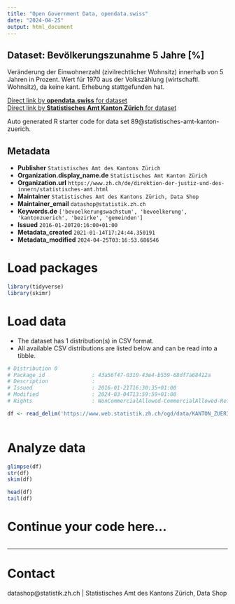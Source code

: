 ```yaml
---
title: "Open Government Data, opendata.swiss"
date: "2024-04-25"
output: html_document
---
```


## Dataset: Bevölkerungszunahme 5 Jahre [%]

Veränderung der Einwohnerzahl (zivilrechtlicher Wohnsitz) innerhalb von 5 Jahren in Prozent. Wert für 1970 aus der Volkszählung (wirtschaftl. Wohnsitz), da keine kant. Erhebung stattgefunden hat.

[Direct link by **opendata.swiss** for dataset](https://opendata.swiss/de/dataset/bevolkerungszunahme-5-jahre)<br>
[Direct link by **Statistisches Amt Kanton Zürich** for dataset](https://www.zh.ch/de/politik-staat/gemeinden/gemeindeportraet.html)

Auto generated R starter code for data set 89@statistisches-amt-kanton-zuerich.

## Metadata

- **Publisher** `Statistisches Amt des Kantons Zürich`
- **Organization.display_name.de** `Statistisches Amt Kanton Zürich`
- **Organization.url** `https://www.zh.ch/de/direktion-der-justiz-und-des-innern/statistisches-amt.html`
- **Maintainer** `Statistisches Amt des Kantons Zürich, Data Shop`
- **Maintainer_email** `datashop@statistik.zh.ch`
- **Keywords.de** `['bevoelkerungswachstum', 'bevoelkerung', 'kantonzuerich', 'bezirke', 'gemeinden']`
- **Issued** `2016-01-20T20:16:00+01:00`
- **Metadata_created** `2021-01-14T17:24:44.350191`
- **Metadata_modified** `2024-04-25T03:16:53.686546`


# Load packages

```r

library(tidyverse)
library(skimr)

```

# Load data

-   The dataset has 1 distribution(s) in CSV format.
-   All available CSV distributions are listed below and can be read into a tibble.

```r

# Distribution 0
# Package_id               : 43a56f47-0310-43e4-b559-68df7a68412a
# Description              : 
# Issued                   : 2016-01-21T16:30:35+01:00
# Modified                 : 2024-03-04T13:59:59+01:00
# Rights                   : NonCommercialAllowed-CommercialAllowed-ReferenceRequired

df <- read_delim('https://www.web.statistik.zh.ch/ogd/data/KANTON_ZUERICH_203.csv')



```

# Analyze data

```r

glimpse(df)
str(df)
skim(df)

head(df)
tail(df)

```

# Continue your code here...

```r

```

------------------------------------------------------------------------

# Contact

datashop@statistik.zh.ch | Statistisches Amt des Kantons Zürich, Data Shop
